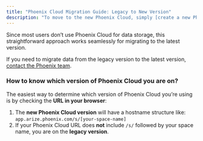 ```yaml
---
title: "Phoenix Cloud Migration Guide: Legacy to New Version"
description: "To move to the new Phoenix Cloud, simply [create a new Phoenix account](https://app.arize.com/auth/phoenix/login) with a different email address. From there, you can start using a new Phoenix instance immediately. Your existing projects in your old (legacy) account will remain intact and independent, ensuring a clean transition."
---
```



Since most users don’t use Phoenix Cloud for data storage, this straightforward approach works seamlessly for migrating to the latest version.

If you need to migrate data from the legacy version to the latest version, [contact the Phoenix team](https://arize-ai.slack.com/join/shared_invite/zt-2w57bhem8-hq24MB6u7yE_ZF_ilOYSBw#/shared-invite/email).

### How to know which version of Phoenix Cloud you are on?

The easiest way to determine which version of Phoenix Cloud you’re using is by checking the **URL in your browser**:

1. The **new Phoenix Cloud version** will have a hostname structure like: `app.arize.phoenix.com/s/[your-space-name]`
2. If your Phoenix Cloud URL does **not** include `/s/` followed by your space name, you are on the **legacy version**.
